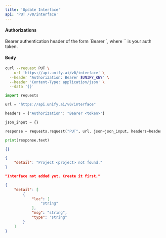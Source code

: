 ```yaml
---
title: 'Update Interface'
api: 'PUT /v0/interface'
---
```



#### Authorizations

<ParamField header="Authorization" type="string" required="true">
  Bearer authentication header of the form `Bearer <token>`, where `<token>` is your auth token.
</ParamField>

#### Body

<ParamField body="name" type="string" required="true">

</ParamField>

<ParamField body="project" type="string" required="true">

</ParamField>

<ParamField body="items" type="[Any]" required="true">

</ParamField>

<ParamField body="new_counter" type="integer" required="true">

</ParamField>

<ParamField body="temporary" type="boolean"  default={false}>

</ParamField>

<ParamField body="new_name" type="string" >

</ParamField>

<RequestExample>

```bash cURL
curl --request PUT \
  --url 'https://api.unify.ai/v0/interface' \
  --header "Authorization: Bearer $UNIFY_KEY" \
  --header 'Content-Type: application/json' \
  --data '{}'
```

```python Python
import requests

url = "https://api.unify.ai/v0/interface"

headers = {"Authorization": "Bearer <token>"}

json_input = {}

response = requests.request("PUT", url, json=json_input, headers=headers)

print(response.text)
```

</RequestExample>
<ResponseExample>

```json 200
{}
```

```json 404 (1)
{
    "detail": "Project <project> not found."
}
```

```json 404 (2)
"Interface not added yet. Create it first."
```

```json 422
{
    "detail": [
        {
            "loc": [
                "string"
            ],
            "msg": "string",
            "type": "string"
        }
    ]
}
```

</ResponseExample>
